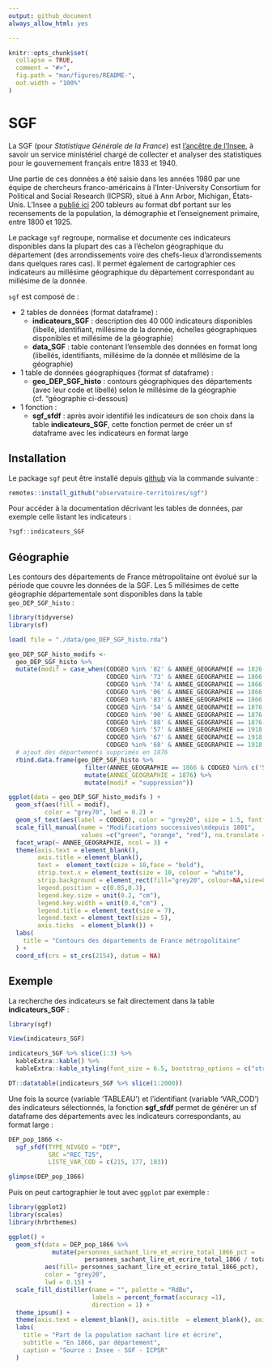 ```yaml
---
output: github_document
always_allow_html: yes

---
```


<!-- README.md is generated from README.Rmd. Please edit that file -->

```r
knitr::opts_chunk$set(
  collapse = TRUE,
  comment = "#>",
  fig.path = "man/figures/README-",
  out.width = "100%"
)
```

# SGF

La SGF (pour _Statistique Générale de la France_) est [l'ancêtre de l'Insee](https://www.insee.fr/fr/information/1300622), à savoir un service ministériel chargé de collecter et analyser des statistiques pour le gouvernement français entre 1833 et 1940.

Une partie de ces données a été saisie dans les années 1980 par une équipe de chercheurs franco-américains à l'Inter-University Consortium for Political and Social Research (ICPSR), situé à Ann Arbor, Michigan, États-Unis. L'Insee a [publié ici](https://www.insee.fr/fr/statistiques/2591397) 200 tableurs au format dbf portant sur les recensements de la population, la démographie et l'enseignement primaire, entre 1800 et 1925. 

Le package `sgf` regroupe, normalise et documente ces indicateurs disponibles dans la plupart des cas à l'échelon géographique du département (des arrondissements voire des chefs-lieux d'arrondissements dans quelques rares cas). Il permet également de cartographier ces indicateurs au millésime géographique du département correspondant au millésime de la donnée.

`sgf` est composé de :

- 2 tables de données (format dataframe) : 
  - __indicateurs_SGF__ : description des 40 000 indicateurs disponibles (libellé, identifiant, millésime de la donnée, échelles géographiques disponibles et millésime de la géographie)
  - __data_SGF__ : table contenant l'ensemble des données en format long (libellés, identifiants, millésime de la donnée et millésime de la géographie)
  

- 1 table de données géographiques (format sf dataframe) :
  - __geo_DEP_SGF_histo__ : contours géographiques des départements (avec leur code et libellé) selon le millésime de la géographie (cf. "géographie ci-dessous)

- 1 fonction :
  - __sgf_sfdf__ : après avoir identifié les indicateurs de son choix dans la table __indicateurs_SGF__, cette fonction permet de créer un sf dataframe avec les indicateurs en format large


## Installation

Le package `sgf` peut être installé depuis [github](https://github.com/observatoire-territoires/sgf) via la commande suivante :

``` r
remotes::install_github("observatoire-territoires/sgf")
```
 
Pour accéder à la documentation décrivant les tables de données, par exemple celle listant les indicateurs :
``` r
?sgf::indicateurs_SGF
```
 

## Géographie

Les contours des départements de France métropolitaine ont évolué sur la période que couvre les données de la SGF.
Les 5 millésimes de cette géographie départementale sont disponibles dans la table `geo_DEP_SGF_histo` :

```r

library(tidyverse)
library(sf)

load( file = "./data/geo_DEP_SGF_histo.rda")

geo_DEP_SGF_histo_modifs <- 
  geo_DEP_SGF_histo %>%
  mutate(modif = case_when(CODGEO %in% '82' & ANNEE_GEOGRAPHIE == 1826 ~ "création",
                           CODGEO %in% '73' & ANNEE_GEOGRAPHIE == 1866 ~ "création",
                           CODGEO %in% '74' & ANNEE_GEOGRAPHIE == 1866 ~ "création",
                           CODGEO %in% '06' & ANNEE_GEOGRAPHIE == 1866 ~ "création",
                           CODGEO %in% '83' & ANNEE_GEOGRAPHIE == 1866 ~ "modification",
                           CODGEO %in% '54' & ANNEE_GEOGRAPHIE == 1876 ~ "création",
                           CODGEO %in% '90' & ANNEE_GEOGRAPHIE == 1876 ~ "création",
                           CODGEO %in% '88' & ANNEE_GEOGRAPHIE == 1876 ~ "modification",
                           CODGEO %in% '57' & ANNEE_GEOGRAPHIE == 1918 ~ "création",
                           CODGEO %in% '67' & ANNEE_GEOGRAPHIE == 1918 ~ "création",
                           CODGEO %in% '68' & ANNEE_GEOGRAPHIE == 1918 ~ "création")) %>%
  # ajout des départements supprimés en 1876
  rbind.data.frame(geo_DEP_SGF_histo %>%
                     filter(ANNEE_GEOGRAPHIE == 1866 & CODGEO %in% c('57','67','68')) %>%
                     mutate(ANNEE_GEOGRAPHIE = 1876) %>%
                     mutate(modif = "suppression"))

ggplot(data = geo_DEP_SGF_histo_modifs ) +
  geom_sf(aes(fill = modif),
          color = "grey70", lwd = 0.2) +
  geom_sf_text(aes(label = CODGEO), color = "grey20", size = 1.5, fontface = "bold") +
  scale_fill_manual(name = "Modifications successives\ndepuis 1801",
                    values =c("green", "orange", "red"), na.translate = F, na.value = "grey") +
  facet_wrap(~ ANNEE_GEOGRAPHIE, ncol = 3) +
  theme(axis.text = element_blank(), 
        axis.title = element_blank(), 
        text =  element_text(size = 10,face = "bold"),
        strip.text.x = element_text(size = 10, colour = "white"),
        strip.background = element_rect(fill="grey20", colour=NA,size=0),
        legend.position = c(0.85,0.3),
        legend.key.size = unit(0.2, "cm"),
        legend.key.width = unit(0.4,"cm") ,
        legend.title = element_text(size = 7),
        legend.text = element_text(size = 5),
        axis.ticks  = element_blank()) +
  labs(
    title = "Contours des départements de France métropolitaine"
  ) +
  coord_sf(crs = st_crs(2154), datum = NA)

```


## Exemple

La recherche des indicateurs se fait directement dans la table __indicateurs_SGF__ :

```r
library(sgf)
```

```r
View(indicateurs_SGF)
```

```r
indicateurs_SGF %>% slice(1:3) %>%
  kableExtra::kable() %>%
  kableExtra::kable_styling(font_size = 6.5, bootstrap_options = c("striped", "hover", "condensed", "responsive"))
```

```r
DT::datatable(indicateurs_SGF %>% slice(1:2000))
```

Une fois la source (variable 'TABLEAU') et l'identifiant (variable 'VAR_COD') des indicateurs sélectionnés, la fonction __sgf_sfdf__ permet de générer un sf dataframe des départements avec les indicateurs correspondants, au format large :

```r
DEP_pop_1866 <-
  sgf_sfdf(TYPE_NIVGEO = "DEP",
           SRC ="REC_T25",
           LISTE_VAR_COD = c(215, 177, 183))

glimpse(DEP_pop_1866)
```

Puis on peut cartographier le tout avec `ggplot` par exemple :

```r
library(ggplot2)
library(scales)
library(hrbrthemes)

ggplot() +
  geom_sf(data = DEP_pop_1866 %>%
            mutate(personnes_sachant_lire_et_ecrire_total_1866_pct = 
                     personnes_sachant_lire_et_ecrire_total_1866 / total_general_de_la_population_total_1866),
          aes(fill= personnes_sachant_lire_et_ecrire_total_1866_pct),
          color = "grey20",
          lwd = 0.15) +
  scale_fill_distiller(name = "", palette = "RdBu",
                       labels = percent_format(accuracy =1),
                       direction = 1) +
  theme_ipsum() +
  theme(axis.text = element_blank(), axis.title  = element_blank(), axis.ticks  = element_blank()) +
  labs(
    title = "Part de la population sachant lire et écrire",
    subtitle = "En 1866, par département",
    caption = "Source : Insee - SGF - ICPSR"
  )

```




